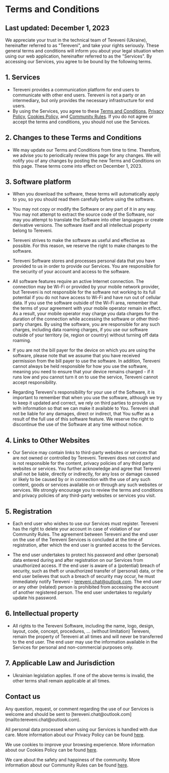 # Terms and Conditions

## Last updated: December 1, 2023

We appreciate your trust in the technical team of Tereveni (Ukraine), hereinafter referred to as "Tereveni", and take your rights seriously. These general terms and conditions will inform you about your legal situation when using our web application, hereinafter referred to as the "Services". By accessing our Services, you agree to be bound by the following terms.

## 1. Services

  - Tereveni provides a communication platform for end users to communicate with other end users. Tereveni is not a party or an intermediary, but only provides the necessary infrastructure for end users.
  - By using the Services, you agree to these [Terms and Conditions](), [Privacy Policy](/en/privacy-policy), [Cookies Policy](/en/cookies-policy), and [Community Rules](/en/community-rules). If you do not agree or accept the terms and conditions, you should not use the Services.
 
## 2. Changes to these Terms and Conditions
  - We may update our Terms and Conditions from time to time. Therefore, we advise you to periodically review this page for any changes. We will notify you of any changes by posting the new Terms and Conditions on this page. These terms come into effect on December 1, 2023.
  
## 3. Software platform
  - When you download the software, these terms will automatically apply to you, so you should read them carefully before using the software.

  - You may not copy or modify the Software or any part of it in any way. You may not attempt to extract the source code of the Software, nor may you attempt to translate the Software into other languages or create derivative versions. The software itself and all intellectual property belong to Tereveni.

  - Tereveni strives to make the software as useful and effective as possible. For this reason, we reserve the right to make changes to the software.

  - Tereveni Software stores and processes personal data that you have provided to us in order to provide our Services. You are responsible for the security of your account and access to the software.

  - All software features require an active Internet connection. The connection may be Wi-Fi or provided by your mobile network provider, but Tereveni is not responsible for the software not working to its full potential if you do not have access to Wi-Fi and have run out of cellular data. If you use the software outside of the Wi-Fi area, remember that the terms of your agreement with your mobile operator remain in effect. As a result, your mobile operator may charge you data charges for the duration of the connection while accessing the software or other third-party charges. By using the software, you are responsible for any such charges, including data roaming charges, if you use our software outside of your territory (ie, region or country) without turning off data roaming.

  - If you are not the bill payer for the device on which you are using the software, please note that we assume that you have received permission from the bill payer to use the software. In addition, Tereveni cannot always be held responsible for how you use the software, meaning you need to ensure that your device remains charged - if it runs low and you cannot turn it on to use the service, Tereveni cannot accept responsibility.
  
  - Regarding Tereveni's responsibility for your use of the Software, it is important to remember that when you use the software, although we try to keep it updated and correct, we rely on third parties to provide us with information so that we can make it available to You. Tereveni shall not be liable for any damages, direct or indirect, that You suffer as a result of the full use of this software feature. We reserve the right to discontinue the use of the Software at any time without notice.
  
## 4. Links to Other Websites

  - Our Service may contain links to third-party websites or services that are not owned or controlled by Tereveni. Tereveni does not control and is not responsible for the content, privacy policies of any third party websites or services. You further acknowledge and agree that Tereveni shall not be liable, directly or indirectly, for any loss or damage caused or likely to be caused by or in connection with the use of any such content, goods or services available on or through any such websites or services. We strongly encourage you to review the terms and conditions and privacy policies of any third-party websites or services you visit.

## 5. Registration

  - Each end user who wishes to use our Services must register. Tereveni has the right to delete your account in case of violation of our Community Rules. The agreement between Tereveni and the end user on the use of the Tereveni Services is concluded at the time of registration, after which the end user is granted access to the Services.

  - The end user undertakes to protect his password and other (personal) data entered during and after registration on our Services from unauthorized access. If the end user is aware of a (potential) breach of security, such as theft or unauthorized transfer of (personal) data, or the end user believes that such a breach of security may occur, he must immediately notify Tereveni - [tereveni.chat@outlook.com](mailto:tereveni.chat@outlook.com). The end user or any other (related) person is prohibited from accessing the account of another registered person. The end user undertakes to regularly update his password.
  
## 6. Intellectual property
  
  - All rights to the Tereveni Software, including the name, logo, design, layout, code, concept, procedures, … (without limitation) Tereveni, remain the property of Tereveni at all times and will never be transferred to the end user. The end user may use the information available in the Services for personal and non-commercial purposes only.
 
## 7. Applicable Law and Jurisdiction
  
  - Ukrainian legislation applies. If one of the above terms is invalid, the other terms shall remain applicable at all times.
  
## Contact us
<div className="-mt-3">
  Any question, request, or comment regarding the use of our Services is welcome and should be sent to [tereveni.chat@outlook.com](mailto:tereveni.chat@outlook.com).

  All personal data processed when using our Services is handled with due care. More information about our Privacy Policy can be found [here](/en/privacy-policy).

  We use cookies to improve your browsing experience. More information about our Cookies Policy can be found [here](/en/cookies-policy).

  We care about the safety and happiness of the community. More information about our Community Rules can be found [here](/en/community-rules).
</div>